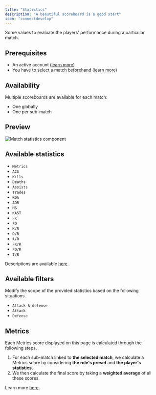 ```yaml
---
title: "Statistics"
description: "A beautiful scoreboard is a good start"
icon: "connectdevelop"
---
```


Some values to evaluate the players' performance during a particular match.

## Prerequisites

- An active account ([learn more](/get-started/setup))
- You have to select a match beforehand ([learn more](/core/match/root))

## Availability

Multiple scoreboards are available for each match:
- One globally
- One per sub-match

## Preview

<Frame>
    <img
        src="./images/statistics/component.png"
        alt="Match statistics component"
    />
</Frame>

## Available statistics

- `Metrics`
- `ACS`
- `Kills`
- `Deaths`
- `Assists`
- `Trades`
- `KDA`
- `ADR`
- `HS`
- `KAST`
- `FK`
- `FD`
- `K/R`
- `D/R`
- `A/R`
- `FK/R`
- `FD/R`
- `T/R`

Descriptions are available [here](/core/statistics-meaning).

## Available filters

Modify the scope of the provided statistics based on the following situations.
- `Attack & defense`
- `Attack`
- `Defense`

## Metrics

Each Metrics score displayed on this page is calculated through the following steps.

1. For each sub-match linked to **the selected match**, we calculate a Metrics score by considering **the role's
preset** and **the player's statistics**.
2. We then calculate the final score by taking a **weighted average** of all these scores.

Learn more [here](/core/metrics).
